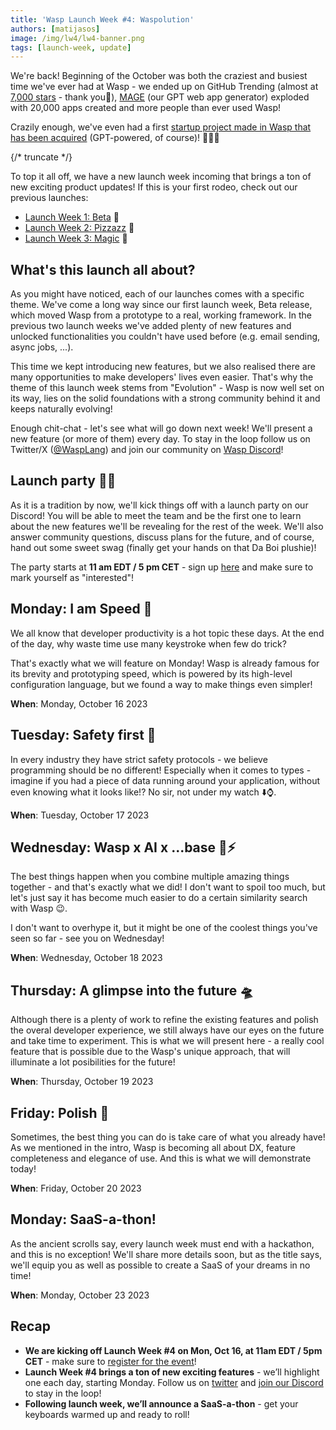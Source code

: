 ```yaml
---
title: 'Wasp Launch Week #4: Waspolution'
authors: [matijasos]
image: /img/lw4/lw4-banner.png
tags: [launch-week, update]
---
```



<ImgWithCaption alt="Launch Week 4 is coming" source="img/lw4/lw4-banner.png" />

We're back! Beginning of the October was both the craziest and busiest time we've ever had at Wasp - we ended up on GitHub Trending (almost at [7,000 stars](https://github.com/wasp-lang/wasp) - thank you🙏), [MAGE](https://usemage.ai/) (our GPT web app generator) exploded with 20,000 apps created and more people than ever used Wasp!

Crazily enough, we've even had a first [startup project made in Wasp that has been acquired](https://dev.to/wasp/from-idea-to-exit-building-and-selling-an-ai-powered-saas-in-5-months-27d9) (GPT-powered, of course)! 💸🐝💸

{/* truncate */}

To top it all off, we have a new launch week incoming that brings a ton of new exciting product updates! If this is your first rodeo, check out our previous launches:

- [Launch Week 1: Beta](/blog/2022/11/26/wasp-beta-launch-week) 🎉
- [Launch Week 2: Pizzazz](/blog/2023/04/11/wasp-launch-week-two) 🍕
- [Launch Week 3: Magic](/blog/2023/06/22/wasp-launch-week-three) 🧙

## What's this launch all about?

As you might have noticed, each of our launches comes with a specific theme. We've come a long way since our first launch week, Beta release, which moved Wasp from a prototype to a real, working framework. In the previous two launch weeks we've added plenty of new features and unlocked functionalities you couldn't have used before (e.g. email sending, async jobs, ...).

This time we kept introducing new features, but we also realised there are many opportunities to make developers' lives even easier. That's why the theme of this launch week stems from "Evolution" - Wasp is now well set on its way, lies on the solid foundations with a strong community behind it and keeps naturally evolving!

<ImgWithCaption alt="Growing up" source="img/lw4/grown_up.gif" caption="Wasp from this launch onwards." />

Enough chit-chat - let's see what will go down next week! We'll present a new feature (or more of them) every day. To stay in the loop follow us on Twitter/X ([@WaspLang](https://twitter.com/WaspLang)) and join our community on [Wasp Discord](https://discord.gg/rzdnErX)!

## Launch party 🚀🎉

<ImgWithCaption alt="launch event 3 - screenshot" source="img/lw4/lw3-party-screenshot.jpeg" caption="A bit of the atmosphere from LW3 launch party!" />

As it is a tradition by now, we'll kick things off with a launch party on our Discord! You will be able to meet the team and be the first one to learn about the new features we'll be revealing for the rest of the week. We'll also answer community questions, discuss plans for the future, and of course, hand out some sweet swag (finally get your hands on that Da Boi plushie)!

The party starts at **11 am EDT / 5 pm CET** - sign up [here](https://discord.gg/nGgfbEae?event=1162316586963710023) and make sure to mark yourself as "interested"!

<ImgWithCaption alt="launch event - how to join" source="img/lw4/lw4-event-instructions.png" />

## Monday: I am Speed 🚄

<ImgWithCaption alt="Why waste time" source="img/lw4/kevin-waste-time.gif" caption="We think the same, but about keystrokes." />

We all know that developer productivity is a hot topic these days. At the end of the day, why waste time use many keystroke when few do trick?

That's exactly what we will feature on Monday! Wasp is already famous for its brevity and prototyping speed, which is powered by its high-level configuration language, but we found a way to make things even simpler!

**When**: Monday, October 16 2023

## Tuesday: Safety first 👷

<ImgWithCaption alt="Realtime" source="img/lw4/safety-first.gif" />

In every industry they have strict safety protocols - we believe programming should be no different! Especially when it comes to types - imagine if you had a piece of data running around your application, without even knowing what it looks like!? No sir, not under my watch ⬇️⌚️.

**When**: Tuesday, October 17 2023

## Wednesday: Wasp x AI x ...base 🤖⚡️

<ImgWithCaption alt="Power Rangers" source="img/lw4/power-rangers.gif" />

The best things happen when you combine multiple amazing things together - and that's exactly what we did! I don't want to spoil too much, but let's just say it has become much easier to do a certain similarity search with Wasp 😉.

I don't want to overhype it, but it might be one of the coolest things you've seen so far - see you on Wednesday!

**When**: Wednesday, October 18 2023

## Thursday: A glimpse into the future 🛸

<ImgWithCaption alt="World if everyone used Wasp for web development" source="img/lw4/web-if-wasp.jpg" />

Although there is a plenty of work to refine the existing features and polish the overal developer experience, we still always have our eyes on the future and take time to experiment. This is what we will present here - a really cool feature that is possible due to the Wasp's unique approach, that will illuminate a lot posibilities for the future!

**When**: Thursday, October 19 2023

## Friday: Polish 💅

<ImgWithCaption alt="Wax on, Wax off" source="img/lw4/karate-kid.gif" />

Sometimes, the best thing you can do is take care of what you already have! As we mentioned in the intro, Wasp is becoming all about DX, feature completeness and elegance of use. And this is what we will demonstrate today!

**When**: Friday, October 20 2023

## Monday: SaaS-a-thon!

<ImgWithCaption alt="Hacking" source="img/lw4/hacking.gif" />

As the ancient scrolls say, every launch week must end with a hackathon, and this is no exception! We'll share more details soon, but as the title says, we'll equip you as well as possible to create a SaaS of your dreams in no time!

**When**: Monday, October 23 2023

## Recap

- **We are kicking off Launch Week #4 on Mon, Oct 16, at 11am EDT / 5pm CET** - make sure to [register for the event](https://discord.gg/nGgfbEae?event=1162316586963710023)!
- **Launch Week #4 brings a ton of new exciting features** - we’ll highlight one each day, starting Monday. Follow us on [twitter](https://twitter.com/WaspLang) and [join our Discord](https://discord.gg/rzdnErX) to stay in the loop!
- **Following launch week, we’ll announce a SaaS-a-thon** - get your keyboards warmed up and ready to roll!
